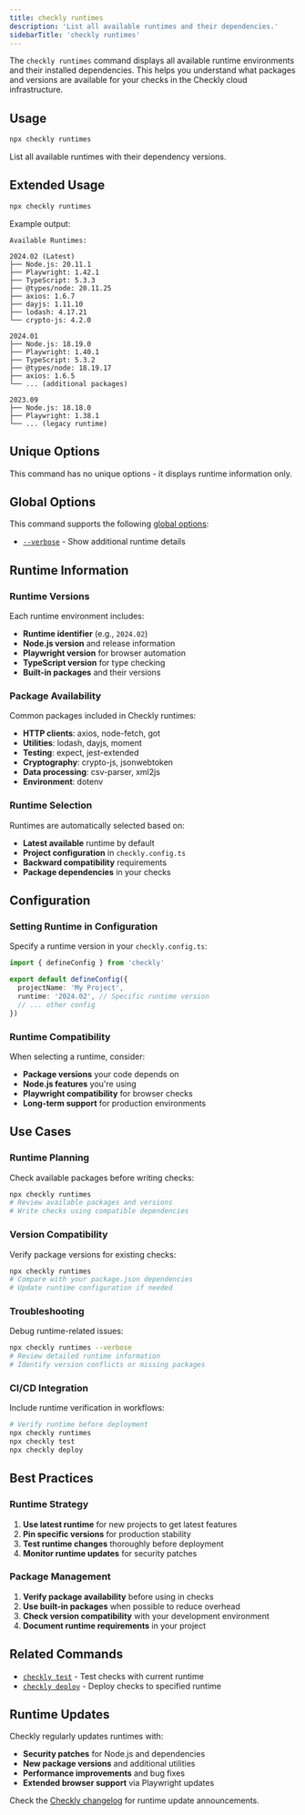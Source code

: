 ```yaml
---
title: checkly runtimes
description: 'List all available runtimes and their dependencies.'
sidebarTitle: 'checkly runtimes'
---
```


The `checkly runtimes` command displays all available runtime environments and their installed dependencies. This helps you understand what packages and versions are available for your checks in the Checkly cloud infrastructure.

## Usage

```bash
npx checkly runtimes
```

List all available runtimes with their dependency versions.

## Extended Usage

```bash
npx checkly runtimes
```

Example output:
```
Available Runtimes:

2024.02 (Latest)
├── Node.js: 20.11.1
├── Playwright: 1.42.1
├── TypeScript: 5.3.3
├── @types/node: 20.11.25
├── axios: 1.6.7
├── dayjs: 1.11.10
├── lodash: 4.17.21
└── crypto-js: 4.2.0

2024.01
├── Node.js: 18.19.0
├── Playwright: 1.40.1
├── TypeScript: 5.3.2
├── @types/node: 18.19.17
├── axios: 1.6.5
└── ... (additional packages)

2023.09
├── Node.js: 18.18.0
├── Playwright: 1.38.1
└── ... (legacy runtime)
```

## Unique Options

This command has no unique options - it displays runtime information only.

## Global Options

This command supports the following [global options](/cli-reference/global-options):

- [`--verbose`](/cli-reference/global-options#verbose-or-v) - Show additional runtime details

## Runtime Information

### Runtime Versions
Each runtime environment includes:

- **Runtime identifier** (e.g., `2024.02`)
- **Node.js version** and release information  
- **Playwright version** for browser automation
- **TypeScript version** for type checking
- **Built-in packages** and their versions

### Package Availability
Common packages included in Checkly runtimes:

- **HTTP clients**: axios, node-fetch, got
- **Utilities**: lodash, dayjs, moment
- **Testing**: expect, jest-extended
- **Cryptography**: crypto-js, jsonwebtoken
- **Data processing**: csv-parser, xml2js
- **Environment**: dotenv

### Runtime Selection
Runtimes are automatically selected based on:

- **Latest available** runtime by default
- **Project configuration** in `checkly.config.ts`
- **Backward compatibility** requirements
- **Package dependencies** in your checks

## Configuration

### Setting Runtime in Configuration
Specify a runtime version in your `checkly.config.ts`:

```typescript
import { defineConfig } from 'checkly'

export default defineConfig({
  projectName: 'My Project',
  runtime: '2024.02', // Specific runtime version
  // ... other config
})
```

### Runtime Compatibility
When selecting a runtime, consider:

- **Package versions** your code depends on
- **Node.js features** you're using
- **Playwright compatibility** for browser checks
- **Long-term support** for production environments

## Use Cases

### Runtime Planning
Check available packages before writing checks:
```bash
npx checkly runtimes
# Review available packages and versions
# Write checks using compatible dependencies
```

### Version Compatibility
Verify package versions for existing checks:
```bash
npx checkly runtimes
# Compare with your package.json dependencies
# Update runtime configuration if needed
```

### Troubleshooting
Debug runtime-related issues:
```bash
npx checkly runtimes --verbose
# Review detailed runtime information
# Identify version conflicts or missing packages
```

### CI/CD Integration
Include runtime verification in workflows:
```bash
# Verify runtime before deployment
npx checkly runtimes
npx checkly test
npx checkly deploy
```

## Best Practices

### Runtime Strategy
1. **Use latest runtime** for new projects to get latest features
2. **Pin specific versions** for production stability
3. **Test runtime changes** thoroughly before deployment
4. **Monitor runtime updates** for security patches

### Package Management
1. **Verify package availability** before using in checks
2. **Use built-in packages** when possible to reduce overhead
3. **Check version compatibility** with your development environment
4. **Document runtime requirements** in your project

## Related Commands

- [`checkly test`](/cli-reference/test) - Test checks with current runtime
- [`checkly deploy`](/cli-reference/deploy) - Deploy checks to specified runtime

## Runtime Updates

Checkly regularly updates runtimes with:
- **Security patches** for Node.js and dependencies
- **New package versions** and additional utilities
- **Performance improvements** and bug fixes
- **Extended browser support** via Playwright updates

Check the [Checkly changelog](https://www.checklyhq.com/changelog) for runtime update announcements. 